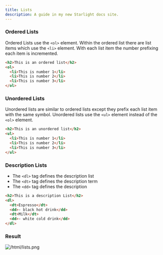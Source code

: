 ```yaml
---
title: Lists
description: A guide in my new Starlight docs site.
---
```

### Ordered Lists
Ordered Lists use the `<ol>` element. Within the ordered list there are list items which use the `<li>` element. With each list item the number prefixing each item is incremented.
```html
<h2>This is an ordered list</h2>
<ol>
  <li>This is number 1</li>
  <li>This is number 2</li>
  <li>This is number 3</li>
</ol>
```

### Unordered Lists
Unordered lists are similar to ordered lists except they prefix each list item with the same symbol. Unordered lists use the `<ul>` element instead of the `<ol>` element.
```html
<h2>This is an unordered list</h2>
<ul>
  <li>This is number 1</li>
  <li>This is number 2</li>
  <li>This is number 3</li>
</ul>
```

### Description Lists
- The `<dl>` tag defines the description list
- The `<dt>` tag defines the description term
- The `<dd>` tag defines the description
```html
<h2>This is a description List</h2>
<dl>
  <dt>Espresso</dt>
  <dd>- black hot drink</dd>
  <dt>Milk</dt>
  <dd>- white cold drink</dd>
</dl>
```

### Result
![/html/lists.png](/html/lists.png)
